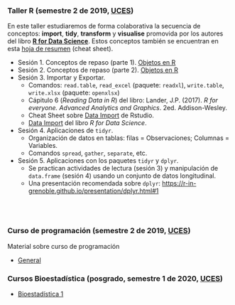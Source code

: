 
<br>
<br>

### Taller R (semestre 2 de 2019, [UCES](https://www.ces.edu.co/))

En este taller estudiaremos de forma colaborativa la secuencia de conceptos: **import**, **tidy**, **transform** y **visualise** promovida por los autores del libro [**R for Data Science**](https://r4ds.had.co.nz/explore-intro.html). Estos conceptos también se encuentran en esta [hoja de resumen](https://www.business-science.io/r-cheatsheet.html) (cheat sheet).

- Sesión 1. Conceptos de repaso (parte 1). [Objetos en R](Taller_R_uces_2_2019/07_22_Objetos/07_22_Objetos.html)
- Sesión 2. Conceptos de repaso (parte 2). [Objetos en R](Taller_R_uces_2_2019/07_22_Objetos/07_22_Objetos.html)
- Sesión 3. Importar y Exportar.
    * Comandos: `read.table`, `read_excel` (paquete: `readxl`), `write.table`, `write.xlsx` (paquete: `openxlsx`)
    * Cápitulo 6 (_Reading Data in R_) del libro: Lander, J.P. (2017). _R for everyone. Advanced Analytics and Graphics_. 2ed. Addison-Wesley.
    * Cheat Sheet sobre  [Data Import](https://www.rstudio.com/resources/cheatsheets/#import) de Rstudio.
    * [Data Import](https://r4ds.had.co.nz/data-import.html) del libro _R for Data Science_.
- Sesión 4. Aplicaciones de `tidyr`.
    * Organización de datos en tablas: filas = Observaciones; Columnas = Variables.
    * Comandos `spread`, `gather`, `separate`, etc.
- Sesión 5. Aplicaciones con los paquetes `tidyr` y `dplyr`. 
    * Se practican actividades de lectura (sesión 3) y manipulación de `data.frame` (sesión 4) usando un conjunto de datos longitudinal.
    * Una presentación recomendada sobre `dplyr`: <https://r-in-grenoble.github.io/presentation/dplyr.html#1>
    

<br>
<br>

### Curso de programación (semestre 2 de 2019, [UCES](https://www.ces.edu.co/))

Material sobre curso de programación

- [General](CursoProg_uces/cap1/general.html)

### Cursos Bioestadística (posgrado, semestre 1 de 2020, [UCES](https://www.ces.edu.co/))

- [Bioestadística 1](CursoBioestad_2_Posgrado/_book/index.html)


